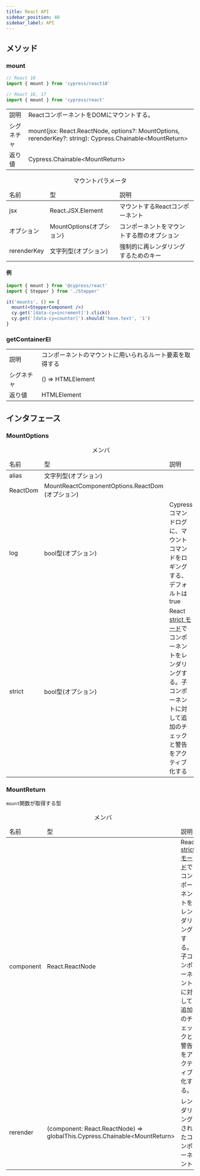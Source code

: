 ```yaml
---
title: React API
sidebar_position: 40
sidebar_label: API
---
```


## メソッド

### mount

```js
// React 18
import { mount } from 'cypress/react18'

// React 16, 17
import { mount } from 'cypress/react'
```

<table class="api-table table-list">
  <tr>
    <td>説明</td>
    <td>ReactコンポーネントをDOMにマウントする。</td>
  </tr>
  <tr>
    <td>シグネチャ</td>
    <td>
      mount(jsx: React.ReactNode, options?: MountOptions, rerenderKey?: string):
      Cypress.Chainable&lt;MountReturn&gt;
    </td>
  </tr>
  <tr>
    <td>返り値</td>
    <td>Cypress.Chainable&lt;MountReturn&gt;</td>
  </tr>
</table>

<table class="api-table">
  <caption>マウントパラメータ</caption>
  <thead>
    <td>名前</td>
    <td>型</td>
    <td>説明</td>
  </thead>
  <tr>
    <td>jsx</td>
    <td>React.JSX.Element</td>
    <td>マウントするReactコンポーネント</td>
  </tr>
  <tr>
    <td>オプション</td>
    <td>MountOptions(オプション)</td>
    <td>コンポーネントをマウントする際のオプション</td>
  </tr>
  <tr>
    <td>rerenderKey</td>
    <td>文字列型(オプション)</td>
    <td>強制的に再レンダリングするためのキー</td>
  </tr>
</table>

#### 例

```jsx
import { mount } from '@cypress/react'
import { Stepper } from './Stepper'

it('mounts', () => {
  mount(<StepperComponent />)
  cy.get('[data-cy=increment]').click()
  cy.get('[data-cy=counter]').should('have.text', '1')
}
```

### getContainerEl

<table class="api-table">
  <tr>
    <td>説明</td>
    <td>コンポーネントのマウントに用いられるルート要素を取得する</td>
  </tr>
  <tr>
    <td>シグネチャ</td>
    <td>() => HTMLElement</td>
  </tr>
  <tr>
    <td>返り値</td>
    <td>HTMLElement</td>
  </tr>
</table>

## インタフェース

### MountOptions

<table class="api-table">
  <caption>メンバ</caption>
  <thead>
    <td>名前</td>
    <td>型</td>
    <td>説明</td>
  </thead>
  <tr>
    <td>alias</td>
    <td>文字列型(オプション)</td>
    <td></td>
  </tr>
  <tr>
    <td>ReactDom</td>
    <td>MountReactComponentOptions.ReactDom (オプション)</td>
    <td></td>
  </tr>
  <tr>
    <td>log</td>
    <td>bool型(オプション)</td>
    <td>Cypressコマンドログに、マウントコマンドをロギングする、デフォルトはtrue</td>
  </tr>
  <tr>
    <td>strict</td>
    <td>bool型(オプション)</td>
    <td>
      React <a href="https://reactjs.org/docs/strict-mode.html">strict モード</a>でコンポーネントをレンダリングする。子コンポーネントに対して追加のチェックと警告をアクティブ化する
    </td>
  </tr>
</table>

### MountReturn

`mount`関数が取得する型

<table class="api-table">
  <caption>メンバ</caption>
  <thead>
    <td>名前</td>
    <td>型</td>
    <td>説明</td>
  </thead>
  <tr>
    <td>component</td>
    <td>React.ReactNode</td>
    <td>
      React <a href="https://reactjs.org/docs/strict-mode.html">strictモード</a>でコンポーネントをレンダリングする。子コンポーネントに対して追加のチェックと警告をアクティブ化する。
    </td>
  </tr>
  <tr>
    <td>rerender</td>
    <td>
      (component: React.ReactNode) =>
      globalThis.Cypress.Chainable&lt;MountReturn&gt;
    </td>
    <td>レンダリングされたコンポーネント</td>
  </tr>
</table>
